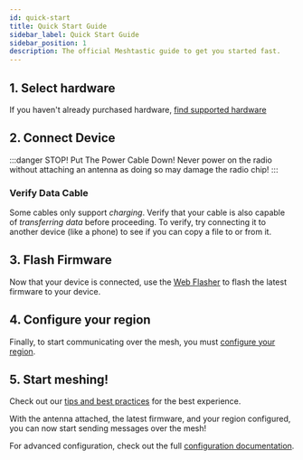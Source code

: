 ```yaml
---
id: quick-start
title: Quick Start Guide
sidebar_label: Quick Start Guide
sidebar_position: 1
description: The official Meshtastic guide to get you started fast.
---
```



## 1. Select hardware

If you haven't already purchased hardware, [find supported hardware](/docs/hardware/devices/index.mdx)

## 2. Connect Device

:::danger STOP! Put The Power Cable Down!
Never power on the radio without attaching an antenna as doing so may damage the radio chip!
:::

### Verify Data Cable

Some cables only support _charging_. Verify that your cable is also capable of _transferring data_ before proceeding. To verify, try connecting it to another device (like a phone) to see if you can copy a file to or from it.

## 3. Flash Firmware

Now that your device is connected, use the [Web Flasher](https://flasher.meshtastic.org/) to flash the latest firmware to your device.

## 4. Configure your region

Finally, to start communicating over the mesh, you must [configure your region](/docs/configuration/).

## 5. Start meshing!

Check out our [tips and best practices](/docs/getting-started/tips/) for the best experience.

With the antenna attached, the latest firmware, and your region configured, you can now start sending messages over the mesh!

For advanced configuration, check out the full [configuration documentation](/docs/configuration/).

